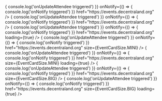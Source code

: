 
<Meta title="components/EventCard" />

<Canvas isExpanded>
  <Story name="Default live">
    <IntlStorybookProvider>
      <EventCard
        event={event}
        onUpdateAttendee={() => {
          console.log('onUpdateAttendee triggered')
        }}
        onNotify={() => {
          console.log('onNotify triggered')
        }}
        href="https://events.decentraland.org"
      />
    </IntlStorybookProvider>
  </Story>
</Canvas>

<Divider />

<Canvas isExpanded>
  <Story name="Default in 10 minutes">
    <IntlStorybookProvider>
      <EventCard
        event={{
          ...event,
          next_start_at: new Date(
            new Date().setMinutes(new Date().getMinutes() + 10)
          ),
        }}
        onUpdateAttendee={() => {
          console.log('onUpdateAttendee triggered')
        }}
        onNotify={() => {
          console.log('onNotify triggered')
        }}
        href="https://events.decentraland.org"
      />
    </IntlStorybookProvider>
  </Story>
</Canvas>

<Divider />

<Canvas isExpanded>
  <Story name="Default loading">
    <IntlStorybookProvider>
      <EventCard
        event={undefined}
        onUpdateAttendee={() => {
          console.log('onUpdateAttendee triggered')
        }}
        onNotify={() => {
          console.log('onNotify triggered')
        }}
        href="https://events.decentraland.org"
        loading={true}
      />
    </IntlStorybookProvider>
  </Story>
</Canvas>

<Divider />

<Canvas isExpanded>
  <Story name="Mini">
    <IntlStorybookProvider>
      <EventCard
        event={event}
        onUpdateAttendee={() => {
          console.log('onUpdateAttendee triggered')
        }}
        onNotify={() => {
          console.log('onNotify triggered')
        }}
        href="https://events.decentraland.org"
        size={EventCardSize.MINI}
      />
    </IntlStorybookProvider>
  </Story>
</Canvas>

<Divider />

<Canvas isExpanded>
  <Story name="Mini loading">
    <IntlStorybookProvider>
      <EventCard
        event={undefined}
        onUpdateAttendee={() => {
          console.log('onUpdateAttendee triggered')
        }}
        onNotify={() => {
          console.log('onNotify triggered')
        }}
        href="https://events.decentraland.org"
        size={EventCardSize.MINI}
        loading={true}
      />
    </IntlStorybookProvider>
  </Story>
</Canvas>

<Divider />

<Canvas isExpanded>
  <Story name="Big">
    <IntlStorybookProvider>
      <EventCard
        event={event}
        onUpdateAttendee={() => {
          console.log('onUpdateAttendee triggered')
        }}
        onNotify={() => {
          console.log('onNotify triggered')
        }}
        href="https://events.decentraland.org"
        size={EventCardSize.BIG}
      />
    </IntlStorybookProvider>
  </Story>
</Canvas>

<Divider />

<Canvas isExpanded>
  <Story name="Big loading">
    <IntlStorybookProvider>
      <EventCard
        event={undefined}
        onUpdateAttendee={() => {
          console.log('onUpdateAttendee triggered')
        }}
        onNotify={() => {
          console.log('onNotify triggered')
        }}
        href="https://events.decentraland.org"
        size={EventCardSize.BIG}
        loading={true}
      />
    </IntlStorybookProvider>
  </Story>
</Canvas>
